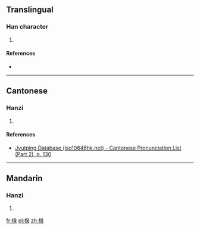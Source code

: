 ==Translingual==

===Han character===
{{Han char|rn=75|rad=木|as=09|sn=13|four=42934|canj=DNOK|ids=⿰木癸}}

# {{defn|Han|sort=木09}}

====References====
* {{Han ref|kx=0539.040|dkj=15122|dj=0926.180|hdz=21258.030|uh=6951|ud=26961|bh=DDEF|bd=56815}}

----

==Cantonese==

===Hanzi===
{{yue-hanzi|jyut=[[kwai5]]|y=kwai5}}

# {{defn|lang=yue|sort=木09}}

====References====
* [http://www.iso10646hk.net/jp/document/download.jsp Jyutping Database (iso10646hk.net) - Cantonese Pronunciation List (Part 2), p. 130]

----

==Mandarin==

===Hanzi===
{{cmn-hanzi|pin=[[kuí]] ([[kui2]])|wg=k'uei<sup>2</sup>}}

# {{defn|lang=cmn|sort=木09}}

[[fr:楑]]
[[pl:楑]]
[[zh:楑]]